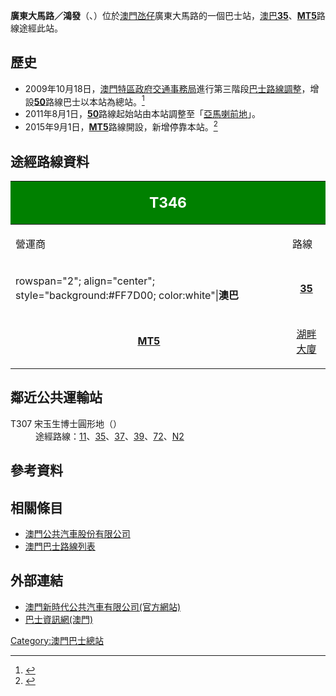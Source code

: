 {{公共汽車總站資訊
|總站名稱             = 廣東大馬路／鴻發
|外文名稱             = {{lang|pt|AV. KWONG TUNG／EDF. HUNG FAT}}
|外文語言             = 葡文
|總站通稱             = 
|代表圖像             = AV. KWONG TUNG EDF.HUNG FAT 201901.jpg
|本站編號             = T346
|所在區域             = [[氹仔|氹仔]]
|所在分區             = [[氹仔|氹仔]]
|所在街道             = 廣東大馬路
|啟用日期             = 
|關閉日期             = 
|以本站作為總站路線     = 
|途經本站路線         = '''[[澳巴|澳巴]]'''：35、MT5
|接駁交通工具         = 
|附近主要街道         = 宋玉生博士圓形地<br />南京街<br />米尼奧街
|附近著名建築物或景點  = [[新濠鋒|新濠鋒]]<br />鴻發花園
|備註               = 
|佈局圖             =
}}
'''廣東大馬路／鴻發'''（{{lang-pt|'''AV. KWONG TUNG／EDF.HUNG FAT'''}}、{{Lang-en|'''Kwong Tung Avenue/Hung Fat Building'''}}）位於[[澳門|澳門]][[氹仔|氹仔]]廣東大馬路的一個巴士站，[[澳門公共汽車股份有限公司|澳巴]]'''[[澳門巴士35路線|35]]'''、'''[[澳門巴士MT5路線|MT5]]'''路線途經此站。

== 歷史 ==
*2009年10月18日，[[澳門特區政府|澳門特區政府]][[交通事務局|交通事務局]]進行第三階段[[巴士路線調整|巴士路線調整]]，增設'''[[澳門巴士50路線|50]]'''路線巴士以本站為總站。<ref>{{Cite web |url=http://www.gcs.gov.mo/showNews.php?PageLang=C&DataUcn=40414&Member=0 |title=新聞局 - 第三階段巴士路線調整18日實施 |access-date=2009-10-13 |archive-date=2016-03-04 |archive-url=https://web.archive.org/web/20160304105126/http://www.gcs.gov.mo/showNews.php?PageLang=C&DataUcn=40414&Member=0 |dead-url=no }}</ref>
*2011年8月1日，'''[[澳門巴士50路線|50]]'''路線起始站由本站調整至「[[亞馬喇前地公共巴士轉乘區|亞馬喇前地]]」。
* 2015年9月1日，'''[[澳門巴士MT5路線|MT5]]'''路線開設，新增停靠本站。<ref>{{cite news |title=皇朝往返氹仔新巴士路線MT5九月開通 |url=http://www.dsat.gov.mo/tc/news_detail.aspx?a_id=2977 |publisher=[[交通事務局|交通事務局]] |date=2015年8月28日 |access-date=2015年8月28日 |archive-url=https://web.archive.org/web/20150923223736/http://www.dsat.gov.mo/tc/news_detail.aspx?a_id=2977 |archive-date=2015年9月23日 |dead-url=yes }}</ref>

== 途經路線資料 == 
{| width=100% class="wikitable"
! colspan="2" style="background:green; color:white"|<big><big>T346</big></big>
! colspan="6" style="background:green; color:white"|<big>廣東大馬路／鴻發<br>AV. KWONG TUNG／EDF. HUNG FAT</big>
|-
! 營運商
! 路線
! 出發地
! 目的地
! 途經地點
! 備註
|-
|rowspan="2"; align="center"; style="background:#FF7D00; color:white"|'''澳巴'''
|align="center"| '''[[澳門巴士35路線|35]]'''
|align="center"| ↺ 溜冰路
|align="center"| [[蘇利安圓形地|蘇利安圓形地]]
|
*葡京花園
*[[澳門賽馬會|賽馬會]]
*[[海洋花園|海洋花園]]
|align="center"| '''循環線'''
|-
|align="center"| '''[[澳門巴士MT5路線|MT5]]'''
|align="center"| [[湖畔大廈總站|湖畔大廈]]
|align="center"| ↺ 皇朝
|
*[[亞馬喇前地總站|亞馬喇前地]]
*[[澳門總統酒店|總統酒店]]
*城市日大馬路
|align="center"| '''循環線<br>只於星期一至五尖峰時段服務<br>例假日及強制性假期停駛'''
|}

== 鄰近公共運輸站 ==
; T307 宋玉生博士圓形地（{{lang|pt|ROTUNDA DR. CARLOS A. C. P. D' ASSUMPÇÃO}}）
: 途經路線：[[澳門巴士11路線|11]]、[[澳門巴士35路線|35]]、[[澳門巴士37路線|37]]、[[澳門巴士39路線|39]]、[[澳門巴士72路線|72]]、[[澳門巴士N2路線|N2]]
== 參考資料 ==
{{reflist}}

== 相關條目 ==
* [[澳門公共汽車股份有限公司|澳門公共汽車股份有限公司]]
* [[澳門巴士路線列表|澳門巴士路線列表]]

== 外部連結 ==
*[https://web.archive.org/web/20150903051725/http://www.newera.com.mo/ 澳門新時代公共汽車有限公司(官方網站)]
*[http://www.i-busnet.com/macau 巴士資訊網(澳門)] {{Wayback|url=http://www.i-busnet.com/macau |date=20200928161656 }}

{{澳門巴士總站列表}}

[[Category:澳門巴士總站|Category:澳門巴士總站]]